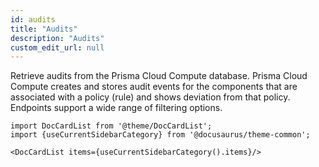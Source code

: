 ```yaml
---
id: audits
title: "Audits"
description: "Audits"
custom_edit_url: null
---
```




Retrieve audits from the Prisma Cloud Compute database.
Prisma Cloud Compute creates and stores audit events for the components that are associated with a policy (rule) and shows deviation from that policy.
Endpoints support a wide range of filtering options.



```mdx-code-block
import DocCardList from '@theme/DocCardList';
import {useCurrentSidebarCategory} from '@docusaurus/theme-common';

<DocCardList items={useCurrentSidebarCategory().items}/>
```
      